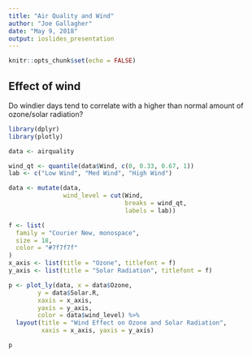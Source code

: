 ```yaml
---
title: "Air Quality and Wind"
author: "Joe Gallagher"
date: "May 9, 2018"
output: ioslides_presentation
---
```


```r
knitr::opts_chunk$set(echo = FALSE)
```



## Effect of wind

Do windier days tend to correlate with a higher than normal amount of ozone/solar radiation? 

```r
library(dplyr)
library(plotly)

data <- airquality

wind_qt <- quantile(data$Wind, c(0, 0.33, 0.67, 1))
lab <- c("Low Wind", "Med Wind", "High Wind")

data <- mutate(data, 
               wind_level = cut(Wind, 
                                breaks = wind_qt,
                                labels = lab))

f <- list(
  family = "Courier New, monospace",
  size = 18,
  color = "#7f7f7f"
)
x_axis <- list(title = "Ozone", titlefont = f)
y_axis <- list(title = "Solar Radiation", titlefont = f)

p <- plot_ly(data, x = data$Ozone, 
        y = data$Solar.R, 
        xaxis = x_axis,
        yaxis = y_axis,
        color = data$wind_level) %>%
  layout(title = "Wind Effect on Ozone and Solar Radiation", 
         xaxis = x_axis, yaxis = y_axis)

```
```r

p
```

